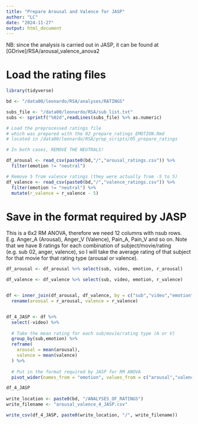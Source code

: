 ```yaml
---
title: "Prepare Arousal and Valence for JASP"
author: "LC"
date: "2024-11-27"
output: html_document
---
```



NB: since the analysis is carried out in JASP, it can be found at [GDrive]/RSA/arousal_valence_anova2


# Load the rating files
```r
library(tidyverse)

bd <- "/data00/leonardo/RSA/analyses/RATINGS"

subs_file <- "/data00/leonardo/RSA/sub_list.txt"
subs <- sprintf("%02d",readLines(subs_file) %>% as.numeric)

# Load the preprocessed ratings file
# which was prepared with the 02_prepare_ratings_EMOTION.Rmd
# located in /data00/leonardo/RSA/prep_scripts/05_prepare_ratings

# In both cases, REMOVE THE NEUTRALS!

df_arousal <- read_csv(paste0(bd,"/","arousal_ratings.csv")) %>% 
  filter(emotion != "neutral")

# Remove 5 from valence ratings (they were actually from -5 to 5)
df_valence <- read_csv(paste0(bd,"/","valence_ratings.csv")) %>%
  filter(emotion != "neutral") %>% 
  mutate(r_valence = r_valence - 5)

```


# Save in the format required by JASP

This is a 6x2 RM ANOVA, therefore we need 12 columns with nsub rows. E.g. Anger_A (Arousal), Anger_V (Valence), Pain_A, Pain_V and so on. 
Note that we have 8 ratings for each combination of subject/movie/rating (e.g. sub 02, anger, valence), so I will take the average rating of that subject for that movie for that rating type (arousal or valence).

```r

df_arousal <- df_arousal %>% select(sub, video, emotion, r_arousal)

df_valence <- df_valence %>% select(sub, video, emotion, r_valence)


df <- inner_join(df_arousal, df_valence, by = c("sub","video","emotion")) %>% 
  rename(arousal = r_arousal, valence = r_valence)


df_4_JASP <- df %>% 
  select(-video) %>% 
  
  # Take the mean rating for each sub/movie/rating type (A or V)
  group_by(sub,emotion) %>% 
  reframe(
    arousal = mean(arousal),
    valence = mean(valence)
  ) %>%
  
  # Put in the format required by JASP for RM ANOVA
  pivot_wider(names_from = "emotion", values_from = c("arousal","valence"))

df_4_JASP
  
write_location <- paste0(bd, "/ANALYSES_OF_RATINGS")
write_filename <- "arousal_valence_4_JASP.csv"

write_csv(df_4_JASP, paste0(write_location, "/", write_filename))

```

